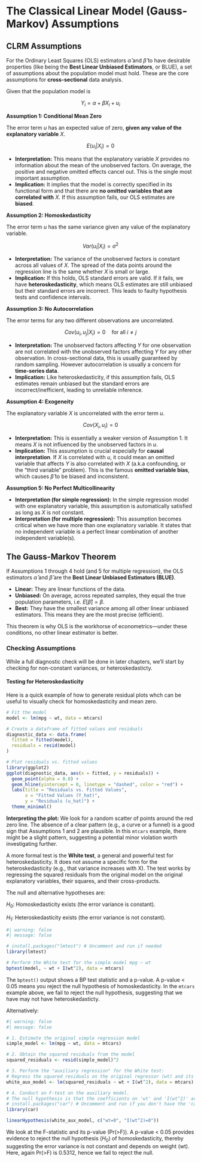 # The Classical Linear Model (Gauss-Markov) Assumptions

## CLRM Assumptions

For the Ordinary Least Squares (OLS) estimators $\hat{\alpha}$ and $\hat{\beta}$ to have desirable properties (like being the **Best Linear Unbiased Estimators**, or BLUE), a set of assumptions about the population model must hold. These are the core assumptions for **cross-sectional** data analysis.

Given that the population model is

$$Y_i = \alpha + \beta X_i + u_i$$

**Assumption 1: Conditional Mean Zero**

The error term $u$ has an expected value of zero, **given any value of the explanatory variable** $X$.

$$E(u_i | X_i) = 0$$

-   **Interpretation:** This means that the explanatory variable $X$ provides no information about the mean of the unobserved factors. On average, the positive and negative omitted effects cancel out. This is the single most important assumption.
-   **Implication:** It implies that the model is correctly specified in its functional form and that there are **no omitted variables that are correlated with** $X$. If this assumption fails, our OLS estimates are **biased**.

**Assumption 2: Homoskedasticity**

The error term $u$ has the same variance given any value of the explanatory variable.

$$Var(u_i | X_i) = \sigma^2$$

-   **Interpretation:** The variance of the unobserved factors is constant across all values of $X$. The spread of the data points around the regression line is the same whether $X$ is small or large.
-   **Implication:** If this holds, OLS standard errors are valid. If it fails, we have **heteroskedasticity**, which means OLS estimates are still unbiased but their standard errors are incorrect. This leads to faulty hypothesis tests and confidence intervals.

**Assumption 3: No Autocorrelation**

The error terms for any two different observations are uncorrelated.

$$Cov(u_i, u_j | X_i) = 0 \quad \text{for all } i \neq j$$

-   **Interpretation:** The unobserved factors affecting $Y$ for one observation are not correlated with the unobserved factors affecting $Y$ for any other observation. In cross-sectional data, this is usually guaranteed by random sampling. However autocorrelation is usually a concern for **time-series data**.
-   **Implication:** Like heteroskedasticity, if this assumption fails, OLS estimates remain unbiased but the standard errors are incorrect/inefficient, leading to unreliable inference.

**Assumption 4: Exogeneity**

The explanatory variable $X$ is uncorrelated with the error term $u$.

$$Cov(X_i, u_i) = 0$$

-   **Interpretation:** This is essentially a weaker version of Assumption 1. It means $X$ is not influenced by the unobserved factors in $u$.
-   **Implication:** This assumption is crucial especially for **causal interpretation**. If $X$ is correlated with $u$, it could mean an omitted variable that affects $Y$ is also correlated with $X$ (a.k.a confounding, or the "third variable" problem). This is the famous **omitted variable bias**, which causes $\hat{\beta}$ to be biased and inconsistent.

**Assumption 5: No Perfect Multicollinearity**

-   **Interpretation (for simple regression):** In the simple regression model with one explanatory variable, this assumption is automatically satisfied as long as $X$ is not constant.
-   **Interpretation (for multiple regression):** This assumption becomes critical when we have more than one explanatory variable. It states that no independent variable is a perfect linear combination of another independent variable(s).

## The Gauss-Markov Theorem

If Assumptions 1 through 4 hold (and 5 for multiple regression), the OLS estimators $\hat{\alpha}$ and $\hat{\beta}$ are the **Best Linear Unbiased Estimators (BLUE)**.

-   **Linear:** They are linear functions of the data.
-   **Unbiased:** On average, across repeated samples, they equal the true population parameters, i.e. $E[\hat{\beta}] = \beta$.
-   **Best:** They have the smallest variance among all other linear unbiased estimators. This means they are the most precise (efficient).

This theorem is why OLS is the workhorse of econometrics—under these conditions, no other linear estimator is better.

### Checking Assumptions

While a full diagnostic check will be done in later chapters, we'll start by checking for non-constant variances, or heteroskedasticty.

#### Testing for Heteroskedasticity

Here is a quick example of how to generate residual plots whch can be useful to visually check for homoskedasticity and mean zero.

```r
# Fit the model
model <- lm(mpg ~ wt, data = mtcars)

# Create a dataframe of fitted values and residuals
diagnostic_data <- data.frame(
  fitted = fitted(model),
  residuals = resid(model)
)

# Plot residuals vs. fitted values
library(ggplot2)
ggplot(diagnostic_data, aes(x = fitted, y = residuals)) +
  geom_point(alpha = 0.8) +
  geom_hline(yintercept = 0, linetype = "dashed", color = "red") +
  labs(title = "Residuals vs. Fitted Values",
       x = "Fitted Values (Y_hat)",
       y = "Residuals (u_hat)") +
  theme_minimal()
```

**Interpreting the plot:** We look for a random scatter of points around the red zero line. The absence of a clear pattern (e.g., a curve or a funnel) is a good sign that Assumptions 1 and 2 are plausible. In this `mtcars` example, there might be a slight pattern, suggesting a potential minor violation worth investigating further.

A more formal test is the **White test**, a general and powerful test for heteroskedasticity. It does not assume a specific form for the heteroskedasticity (e.g., that variance increases with X). The test works by regressing the squared residuals from the original model on the original explanatory variables, their squares, and their cross-products.

The null and alternative hypotheses are:

$H_0$: Homoskedasticity exists (the error variance is constant).

$H_1$: Heteroskedasticity exists (the error variance is not constant).

```r
#| warning: false
#| message: false

# install.packages("lmtest") # Uncomment and run if needed
library(lmtest)

# Perform the White test for the simple model mpg ~ wt
bptest(model, ~ wt + I(wt^2), data = mtcars)
```

The `bptest()` output shows a BP test statistic and a p-value. A p-value \< 0.05 means you reject the null hypothesis of homoskedasticity. In the `mtcars` example above, we fail to reject the null hypothesis, suggesting that we have may not have heteroskedasticty.

Alternatively:

```r
#| warning: false
#| message: false

# 1. Estimate the original simple regression model
simple_model <- lm(mpg ~ wt, data = mtcars)

# 2. Obtain the squared residuals from the model
squared_residuals <- resid(simple_model)^2

# 3. Perform the "auxiliary regression" for the White test:
# Regress the squared residuals on the original regressor (wt) and its square (wt²).
white_aux_model <- lm(squared_residuals ~ wt + I(wt^2), data = mtcars)

# 4. Conduct an F-test on the auxiliary model.
# The null hypothesis is that the coefficients on 'wt' and 'I(wt^2)' are zero.
# install.packages("car") # Uncomment and run if you don't have the 'car' package
library(car)

linearHypothesis(white_aux_model, c("wt=0", "I(wt^2)=0"))
```

We look at the F-statistic and its p-value (Pr(\>F)). A p-value \< 0.05 provides evidence to reject the null hypothesis ($H_0$) of homoskedasticity, thereby suggesting the error variance is not constant and depends on weight (wt). Here, again Pr(\>F) is 0.5312, hence we fail to reject the null.

